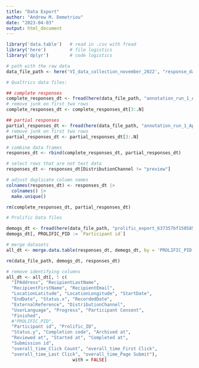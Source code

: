 ```yaml
---
title: "Data Export"
author: "Andrew M. Demetriou"
date: "2023-04-03"
output: html_document
---
```


```r
library('data.table')   # read in .csv with fread
library('here')         # file logistics
library('dplyr')        # code logistics
```

```r
# path with the raw data
data_file_path <- here('VI_data_collection_november_2022', "response_data")
```


```r
# Qualtrics data files:

## complete responses
complete_responses_dt <- fread(here(data_file_path, "annotation_run_1_April 5, 2023_06.23.csv"))
# remove junk on first two rows
complete_responses_dt <- complete_responses_dt[3:.N]

## partial responses
partial_responses_dt <- fread(here(data_file_path, "annotation_run_1_April 5, 2023_06.28.csv"))
# remove junk on first two rows
partial_responses_dt <- partial_responses_dt[3:.N]

# combine data frames
responses_dt <- rbind(complete_responses_dt, partial_responses_dt)

# select rows that are not test data
responses_dt <- responses_dt[DistributionChannel != "preview"]

# adjust duplicate column names
colnames(responses_dt) <- responses_dt |>
  colnames() |>
  make.unique()

rm(complete_responses_dt, partial_responses_dt)
```

```r
# Prolific Data files

demogs_dt <- fread(here(data_file_path, "prolific_export_637357bf150585a4675a4b6b.csv"))
demogs_dt[, PROLIFIC_PID := `Participant id`]

# merge datasets
all_dt <- merge.data.table(responses_dt, demogs_dt, by = 'PROLIFIC_PID', all.x = T)

rm(data_file_path, demogs_dt, responses_dt)
```

```r
# remove identifying columns
all_dt <- all_dt[, ! c(
  "IPAddress", "RecipientLastName", 
  "RecipientFirstName", "RecipientEmail", 
  "LocationLatitude", "LocationLongitude", "StartDate", 
  "EndDate", "Status.x", "RecordedDate", 
  "ExternalReference", "DistributionChannel", 
  "UserLanguage", "Progress", "Participant Consent", 
  "Finished", 
  #"PROLIFIC_PID", 
  "Participant id", "Prolific_ID", 
  "Status.y", "Completion code", "Archived at", 
  "Reviewed at", "Started at", "Completed at", 
  "Submission id", 
  "overall_time_Click Count", "overall_time_First Click", 
  "overall_time_Last Click", "overall_time_Page Submit"), 
                         with = FALSE]
``` 

